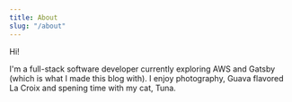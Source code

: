 ```yaml
---
title: About
slug: "/about"
---
```


Hi!

I'm a full-stack software developer currently exploring AWS and Gatsby (which is what I made this blog with).  I enjoy photography, Guava flavored La Croix and spening time with my cat, Tuna. 
